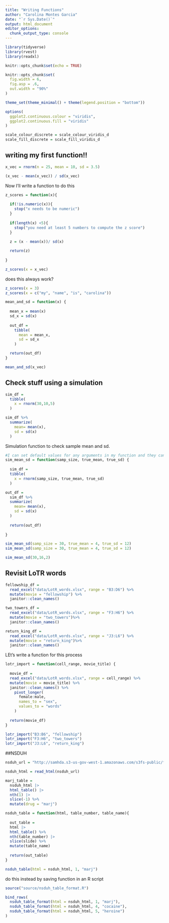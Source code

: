 ```yaml
---
title: "Writing Functions"
author: "Carolina Montes Garcia"
date: "`r Sys.Date()`"
output: html_document
editor_options: 
  chunk_output_type: console
---
```


```r

library(tidyverse)
library(rvest)
library(readxl)

knitr::opts_chunk$set(echo = TRUE)

knitr::opts_chunk$set(
  fig.width = 6,
  fig.asp = .6,
  out.width = "90%"
)

theme_set(theme_minimal() + theme(legend.position = "bottom"))

options(
  ggplot2.continuous.colour = "viridis",
  ggplot2.continuous.fill = "viridis"
)

scale_colour_discrete = scale_colour_viridis_d
scale_fill_discrete = scale_fill_viridis_d
```

## writing my first function!!
```r
x_vec = rnorm(n = 25, mean = 10, sd = 3.5)

(x_vec - mean(x_vec)) / sd(x_vec)
```

Now I'll write a function to do this

```r
z_scores = function(x){
  
  if(!is.numeric(x)){
    stop("x needs to be numeric")
  }
  
  if(length(x) <5){
    stop("you need at least 5 numbers to compute the z score")
  }
  
  z = (x - mean(x))/ sd(x)

  return(z)
  
}

z_scores(x = x_vec)
```

does this always work?

```r
z_scores(x = 3)
z_scores(x = c("my", "name", "is", "carolina"))
```


```r
mean_and_sd = function(x) {
  
  mean_x = mean(x)
  sd_x = sd(x)
  
  out_df = 
    tibble(
      mean = mean_x,
      sd = sd_x
    )

  return(out_df)
}

mean_and_sd(x_vec)
```

## Check stuff using a simulation

```r
sim_df = 
  tibble(
    x = rnorm(30,10,5)
  )

sim_df %>% 
  summarize(
    mean= mean(x), 
    sd = sd(x)
  )
```

Simulation function to check sample mean and sd.

```r
#I can set default values for any arguments in my function and they can be overwritten later too. 
sim_mean_sd = function(samp_size, true_mean, true_sd) {
  
  sim_df = 
  tibble(
    x = rnorm(samp_size, true_mean, true_sd)
  )

out_df =
  sim_df %>% 
  summarize(
    mean= mean(x), 
    sd = sd(x)
  )
  
  return(out_df)
  
}

sim_mean_sd(samp_size = 30, true_mean = 4, true_sd = 12)
sim_mean_sd(samp_size = 30, true_mean = 4, true_sd = 12)

sim_mean_sd(30,16,2)

```

## Revisit LoTR words

```r

fellowship_df = 
  read_excel("data/LotR_words.xlsx", range = "B3:D6") %>% 
  mutate(movie = "fellowship") %>% 
  janitor::clean_names()

two_towers_df = 
  read_excel("data/LotR_words.xlsx", range = "F3:H6") %>% 
  mutate(movie = "two_towers")%>% 
  janitor::clean_names()

return_king_df = 
  read_excel("data/LotR_words.xlsx", range = "J3:L6") %>% 
  mutate(movie = "return_king")%>% 
  janitor::clean_names()
```

LEt's write a function for this process

```r
lotr_import = function(cell_range, movie_title) {
  
  movie_df = 
  read_excel("data/LotR_words.xlsx", range = cell_range) %>% 
  mutate(movie = movie_title) %>% 
  janitor::clean_names() %>% 
    pivot_longer(
      female:male,
      names_to = "sex",
      values_to = "words"
    )
  
  return(movie_df)
}

lotr_import("B3:B6", "fellowship")
lotr_import("F3:H6", "two_towers")
lotr_import("J3:L6", "return_king")


```

##NSDUH

```r
nsduh_url = "http://samhda.s3-us-gov-west-1.amazonaws.com/s3fs-public/field-uploads/2k15StateFiles/NSDUHsaeShortTermCHG2015.htm"

nsduh_html = read_html(nsduh_url)

marj_table = 
  nsduh_html |> 
  html_table() |> 
  nth(1) |>
  slice(-1) %>% 
  mutate(drug = "marj")


```

```r

nsduh_table = function(html, table_number, table_name){
  
  out_table = 
  html |>
  html_table() %>% 
  nth(table_number) |>
  slice(slide) %>% 
  mutate(table_name)
  
  return(out_table)
}

nsduh_table(html = nsduh_html, 1, "marj")
```

do this instead by saving function in an R script

```r
source("source/nsduh_table_format.R")

bind_rows(
  nsduh_table_format(html = nsduh_html, 1, "marj"),
  nsduh_table_format(html = nsduh_html, 4, "cocaine"),
  nsduh_table_format(html = nsduh_html, 5, "heroine")
)
```

